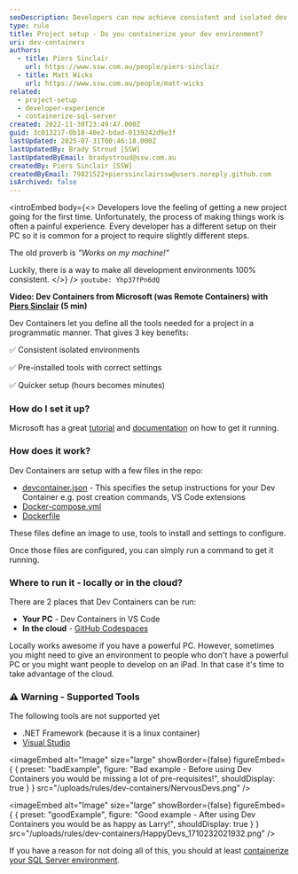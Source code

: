 ```yaml
---
seoDescription: Developers can now achieve consistent and isolated dev environments using Dev Containers from Microsoft, eliminating the "works on my machine" problem.
type: rule
title: Project setup - Do you containerize your dev environment?
uri: dev-containers
authors:
  - title: Piers Sinclair
    url: https://www.ssw.com.au/people/piers-sinclair
  - title: Matt Wicks
    url: https://www.ssw.com.au/people/matt-wicks
related:
  - project-setup
  - developer-experience
  - containerize-sql-server
created: 2022-11-30T23:49:47.000Z
guid: 3c013217-0b18-40e2-bdad-0139242d9e3f
lastUpdated: 2025-07-31T00:46:18.000Z
lastUpdatedBy: Brady Stroud [SSW]
lastUpdatedByEmail: bradystroud@ssw.com.au
createdBy: Piers Sinclair [SSW]
createdByEmail: 79821522+pierssinclairssw@users.noreply.github.com
isArchived: false
---
```


<introEmbed
  body={<>
Developers love the feeling of getting a new project going for the first time. Unfortunately, the process of making things work is often a painful experience. Every developer has a different setup on their PC so it is common for a project to require slightly different steps.

The old proverb is _"Works on my machine!"_

Luckily, there is a way to make all development environments 100% consistent.
  </>}
/>
`youtube: Yhp37fPn6dQ`

**Video: Dev Containers from Microsoft (was Remote Containers) with [Piers Sinclair](https://ssw.com.au/people/piers-sinclair) (5 min)**

Dev Containers let you define all the tools needed for a project in a programmatic manner. That gives 3 key benefits:

✅ Consistent isolated environments

✅ Pre-installed tools with correct settings

✅ Quicker setup (hours becomes minutes)

### How do I set it up?

Microsoft has a great [tutorial](https://learn.microsoft.com/en-us/training/modules/use-docker-container-dev-env-vs-code/?WT.mc_id=AZ-MVP-33518) and [documentation](https://code.visualstudio.com/docs/devcontainers/containers) on how to get it running.

### How does it work?

Dev Containers are setup with a few files in the repo:

* [devcontainer.json](https://containers.dev/implementors/json_reference/) - This specifies the setup instructions for your Dev Container e.g. post creation commands, VS Code extensions
* [Docker-compose.yml](https://docs.docker.com/compose/compose-file/#compose-file-structure-and-examples)
* [Dockerfile](https://docs.docker.com/engine/reference/builder/)

These files define an image to use, tools to install and settings to configure.

Once those files are configured, you can simply run a command to get it running.

### Where to run it - locally or in the cloud?

There are 2 places that Dev Containers can be run:

* **Your PC** - Dev Containers in VS Code
* **In the cloud** - [GitHub Codespaces](https://github.com/features/codespaces)

Locally works awesome if you have a powerful PC. However, sometimes you might need to give an environment to people who don't have a powerful PC or you might want people to develop on an iPad. In that case it's time to take advantage of the cloud.

### ⚠️ Warning - Supported Tools

The following tools are not supported yet

* .NET Framework (because it is a linux container)
* [Visual Studio](https://containers.dev/supporting)

<imageEmbed
  alt="Image"
  size="large"
  showBorder={false}
  figureEmbed={ {
    preset: "badExample",
    figure: "Bad example - Before using Dev Containers you would be missing a lot of pre-requisites!",
    shouldDisplay: true
  } }
  src="/uploads/rules/dev-containers/NervousDevs.png"
/>


<imageEmbed
  alt="Image"
  size="large"
  showBorder={false}
  figureEmbed={ {
    preset: "goodExample",
    figure: "Good example - After using Dev Containers you would be as happy as Larry!",
    shouldDisplay: true
  } }
  src="/uploads/rules/dev-containers/HappyDevs_1710232021932.png"
/>


If you have a reason for not doing all of this, you should at least [containerize your SQL Server environment](/containerize-sql-server).
